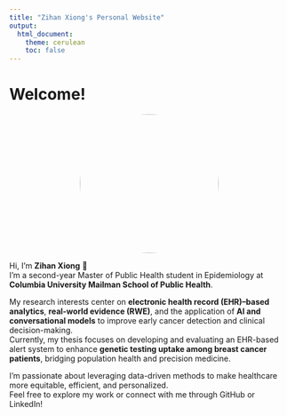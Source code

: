 ```yaml
---
title: "Zihan Xiong's Personal Website"
output:
  html_document:
    theme: cerulean
    toc: false
---
```


# Welcome!

![](images/me.jpg){width=250px style="border-radius:50%; display:block; margin:auto;"}

Hi, I'm **Zihan Xiong** 👋  
I'm a second-year Master of Public Health student in Epidemiology at **Columbia University Mailman School of Public Health**.  

My research interests center on **electronic health record (EHR)–based analytics**, **real-world evidence (RWE)**, and the application of **AI and conversational models** to improve early cancer detection and clinical decision-making.  
Currently, my thesis focuses on developing and evaluating an EHR-based alert system to enhance **genetic testing uptake among breast cancer patients**, bridging population health and precision medicine.  

I'm passionate about leveraging data-driven methods to make healthcare more equitable, efficient, and personalized.  
Feel free to explore my work or connect with me through GitHub or LinkedIn!